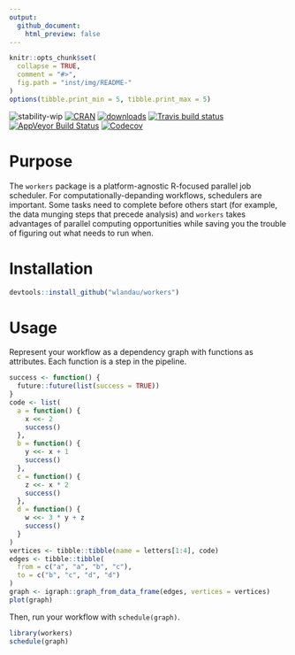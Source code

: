 ```yaml
---
output:
  github_document:
    html_preview: false
---
```


<!-- README.md is generated from README.Rmd. Please edit that file -->

```r
knitr::opts_chunk$set(
  collapse = TRUE,
  comment = "#>",
  fig.path = "inst/img/README-"
)
options(tibble.print_min = 5, tibble.print_max = 5)
```


![stability-wip](https://img.shields.io/badge/stability-work_in_progress-lightgrey.svg)
[![CRAN](http://www.r-pkg.org/badges/version/workers)](http://cran.r-project.org/package=workers)
[![downloads](http://cranlogs.r-pkg.org/badges/workers)](http://cran.rstudio.com/package=workers)
[![Travis build status](https://travis-ci.org/wlandau/workers.svg?branch=master)](https://travis-ci.org/wlandau/workers)
[![AppVeyor Build Status](https://ci.appveyor.com/api/projects/status/github/wlandau/workers?branch=master&svg=true)](https://ci.appveyor.com/project/wlandau/workers)
[![Codecov](https://codecov.io/github/wlandau/workers/coverage.svg?branch=master)](https://codecov.io/github/wlandau/workers?branch=master)

# Purpose

The `workers` package is a platform-agnostic R-focused parallel job scheduler. For computationally-depanding workflows, schedulers are important. Some tasks need to complete before others start (for example, the data munging steps that precede analysis) and `workers` takes advantages of parallel computing opportunities while saving you the trouble of figuring out what needs to run when.

# Installation

```r
devtools::install_github("wlandau/workers")
```

# Usage

Represent your workflow as a dependency graph with functions as attributes. Each function is a step in the pipeline.

```r
success <- function() {
  future::future(list(success = TRUE))
}
code <- list(
  a = function() {
    x <<- 2
    success()
  },
  b = function() {
    y <<- x + 1
    success()
  },
  c = function() {
    z <<- x * 2
    success()
  },
  d = function() {
    w <<- 3 * y + z
    success()
  }
)
vertices <- tibble::tibble(name = letters[1:4], code)
edges <- tibble::tibble(
  from = c("a", "a", "b", "c"),
  to = c("b", "c", "d", "d")
)
graph <- igraph::graph_from_data_frame(edges, vertices = vertices)
plot(graph)
```

Then, run your workflow with `schedule(graph)`.

```r
library(workers)
schedule(graph)
```
